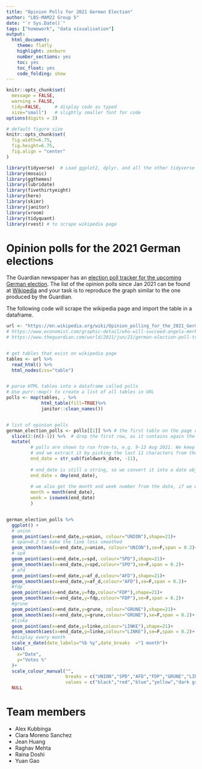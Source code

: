 ```yaml
---
title: "Opinion Polls for 2021 German Election"
author: "LBS-MAM22 Group 5"
date: "`r Sys.Date()`"
tags: ["homework", "data visualisation"]
output:
  html_document:
    theme: flatly
    highlight: zenburn
    number_sections: yes
    toc: yes
    toc_float: yes
    code_folding: show
---
```


```r
knitr::opts_chunk$set(
  message = FALSE, 
  warning = FALSE, 
  tidy=FALSE,     # display code as typed
  size="small")   # slightly smaller font for code
options(digits = 3)

# default figure size
knitr::opts_chunk$set(
  fig.width=6.75, 
  fig.height=6.75,
  fig.align = "center"
)
```

```r
library(tidyverse)  # Load ggplot2, dplyr, and all the other tidyverse packages
library(mosaic)
library(ggthemes)
library(lubridate)
library(fivethirtyeight)
library(here)
library(skimr)
library(janitor)
library(vroom)
library(tidyquant)
library(rvest) # to scrape wikipedia page
```

# Opinion polls for the 2021 German elections

The Guardian newspaper has an [election poll tracker for the upcoming German election](https://www.theguardian.com/world/2021/aug/20/german-election-poll-tracker-who-will-be-the-next-chancellor). The list of the opinion polls since Jan 2021 can be found at [Wikipedia](https://en.wikipedia.org/wiki/Opinion_polling_for_the_2021_German_federal_election) and your task is to reproduce the graph similar to the one produced by the Guardian.

The following code will scrape the wikipedia page and import the table in a dataframe.

```r
url <- "https://en.wikipedia.org/wiki/Opinion_polling_for_the_2021_German_federal_election"
# https://www.economist.com/graphic-detail/who-will-succeed-angela-merkel
# https://www.theguardian.com/world/2021/jun/21/german-election-poll-tracker-who-will-be-the-next-chancellor


# get tables that exist on wikipedia page 
tables <- url %>% 
  read_html() %>% 
  html_nodes(css="table")


# parse HTML tables into a dataframe called polls 
# Use purr::map() to create a list of all tables in URL
polls <- map(tables, . %>% 
             html_table(fill=TRUE)%>% 
             janitor::clean_names())


# list of opinion polls
german_election_polls <- polls[[1]] %>% # the first table on the page contains the list of all opinions polls
  slice(2:(n()-1)) %>%  # drop the first row, as it contains again the variable names and last row that contains 2017 results
  mutate(
         # polls are shown to run from-to, e.g. 9-13 Aug 2021. We keep the last date, 13 Aug here, as the poll date
         # and we extract it by picking the last 11 characters from that field
         end_date = str_sub(fieldwork_date, -11),
         
         # end_date is still a string, so we convert it into a date object using lubridate::dmy()
         end_date = dmy(end_date),
         
         # we also get the month and week number from the date, if we want to do analysis by month- week, etc.
         month = month(end_date),
         week = isoweek(end_date)
         )


german_election_polls %>% 
  ggplot() +
  # union
  geom_point(aes(x=end_date,y=union, colour="UNION"),shape=21)+
  # span=0.2 to make the line less smoothed
  geom_smooth(aes(x=end_date,y=union, colour="UNION"),se=F,span = 0.2)+ 
  # spd
  geom_point(aes(x=end_date,y=spd, colour="SPD"),shape=21)+
  geom_smooth(aes(x=end_date,y=spd,colour="SPD"),se=F,span = 0.2)+
  # afd
  geom_point(aes(x=end_date,y=af_d,colour="AFD"),shape=21)+
  geom_smooth(aes(x=end_date,y=af_d,colour="AFD"),se=F,span = 0.2)+
  #fdp
  geom_point(aes(x=end_date,y=fdp,colour="FDP"),shape=21)+
  geom_smooth(aes(x=end_date,y=fdp,colour="FDP"),se=F,span = 0.2)+
  #grune
  geom_point(aes(x=end_date,y=grune, colour="GRUNE"),shape=21)+
  geom_smooth(aes(x=end_date,y=grune,colour="GRUNE"),se=F,span = 0.2)+
  #linke
  geom_point(aes(x=end_date,y=linke,colour="LINKE"),shape=21)+
  geom_smooth(aes(x=end_date,y=linke,colour="LINKE"),se=F,span = 0.2)+
  #display every month
  scale_x_date(date_labels="%b %y",date_breaks  ="1 month")+
  labs(
    x="Date",
    y="Votes %"
  )+
  scale_colour_manual("", 
                      breaks = c("UNION","SPD","AFD","FDP","GRUNE","LINKE"),
                      values = c("black","red","blue","yellow","dark green","purple"))+
  NULL

```



# Team members

- Alex Kubbinga
- Clara Moreno Sanchez
- Jean Huang
- Raghav Mehta
- Raina Doshi
- Yuan Gao